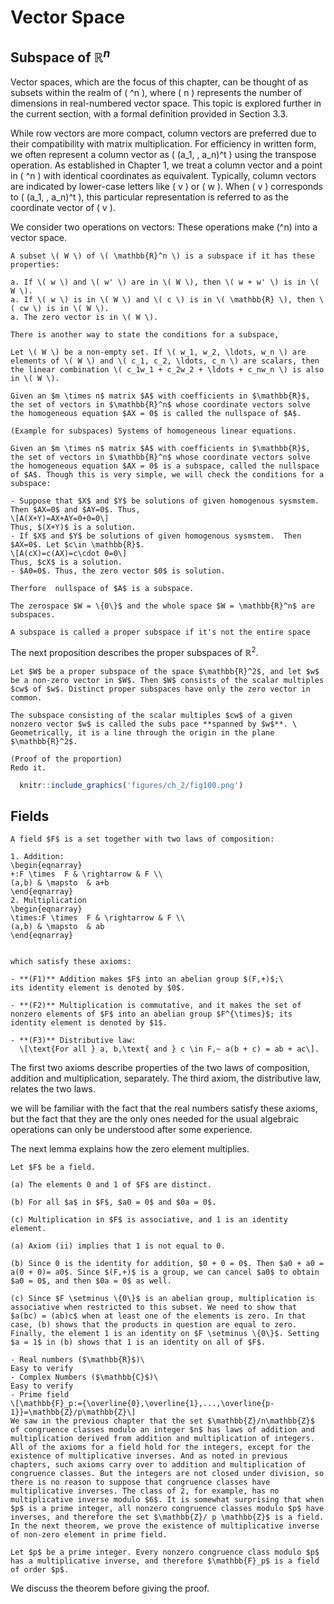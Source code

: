 # Vector Space

## Subspace of $\mathbb{R}^n$

Vector spaces, which are the focus of this chapter, can be thought of as subsets within the realm of \( \mathbb{R}^n \), where \( n \) represents the number of dimensions in real-numbered vector space. This topic is explored further in the current section, with a formal definition provided in Section 3.3.

While row vectors are more compact, column vectors are preferred due to their compatibility with matrix multiplication. For efficiency in written form, we often represent a column vector as \( (a_1, \ldots, a_n)^t \) using the transpose operation. As established in Chapter 1, we treat a column vector and a point in \( \mathbb{R}^n \) with identical coordinates as equivalent. Typically, column vectors are indicated by lower-case letters like \( v \) or \( w \). When \( v \) corresponds to \( (a_1, \ldots, a_n)^t \), this particular representation is referred to as the coordinate vector of \( v \).

We consider two operations on vectors:
\begin{align*}
& \text{vector addition: } & \begin{bmatrix} a_1 \\ \vdots \\ a_n \end{bmatrix} &+ \begin{bmatrix} b_1 \\ \vdots \\ b_n \end{bmatrix} &= \begin{bmatrix} a_1 + b_1 \\ \vdots \\ a_n + b_n \end{bmatrix}, \\
& \text{scalar multiplication: } & c &\cdot \begin{bmatrix} a_1 \\ \vdots \\ a_n \end{bmatrix} &= \begin{bmatrix} ca_1 \\ \vdots \\ ca_n \end{bmatrix}.
\end{align*}
These operations make \(\mathbb{R}^n\) into a vector space.

```definition
A subset \( W \) of \( \mathbb{R}^n \) is a subspace if it has these properties:

a. If \( w \) and \( w' \) are in \( W \), then \( w + w' \) is in \( W \).
a. If \( w \) is in \( W \) and \( c \) is in \( \mathbb{R} \), then \( cw \) is in \( W \).
a. The zero vector is in \( W \).

There is another way to state the conditions for a subspace,

Let \( W \) be a non-empty set. If \( w_1, w_2, \ldots, w_n \) are elements of \( W \) and \( c_1, c_2, \ldots, c_n \) are scalars, then the linear combination \( c_1w_1 + c_2w_2 + \ldots + c_nw_n \) is also in \( W \).
```

```definition
Given an $m \times n$ matrix $A$ with coefficients in $\mathbb{R}$, the set of vectors in $\mathbb{R}^n$ whose coordinate vectors solve the homogeneous equation $AX = 0$ is called the nullspace of $A$.
```

```example
(Example for subspaces) Systems of homogeneous linear equations.

Given an $m \times n$ matrix $A$ with coefficients in $\mathbb{R}$, the set of vectors in $\mathbb{R}^n$ whose coordinate vectors solve the homogeneous equation $AX = 0$ is a subspace, called the nullspace of $A$. Though this is very simple, we will check the conditions for a subspace:

- Suppose that $X$ and $Y$ be solutions of given homogenous sysmstem. Then $AX=0$ and $AY=0$. Thus, 
\[A(X+Y)=AX+AY=0+0=0\]
Thus, $(X+Y)$ is a solution. 
- If $X$ and $Y$ be solutions of given homogenous sysmstem.  Then $AX=0$. Let $c\in \mathbb{R}$. 
\[A(cX)=c(AX)=c\cdot 0=0\]
Thus, $cX$ is a solution. 
- $A0=0$. Thus, the zero vector $0$ is solution.

Therfore  nullspace of $A$ is a subspace.
```

```example
The zerospace $W = \{0\}$ and the whole space $W = \mathbb{R}^n$ are subspaces.
```



```definition
A subspace is called a proper subspace if it's not the entire space
```

The next proposition describes the proper subspaces of $\mathbb{R}^2$.

```proposition
Let $W$ be a proper subspace of the space $\mathbb{R}^2$, and let $w$ be a non-zero vector in $W$. Then $W$ consists of the scalar multiples $cw$ of $w$. Distinct proper subspaces have only the zero vector in common.
```

```definition
The subspace consisting of the scalar multiples $cw$ of a given nonzero vector $w$ is called the subs pace **spanned by $w$**. \
Geometrically, it is a line through the origin in the plane $\mathbb{R}^2$.
```

```proof
(Proof of the proportion)
Redo it.
```

```r
  knitr::include_graphics('figures/ch_2/fig100.png') 
```

## Fields

```definition

A field $F$ is a set together with two laws of composition: 
  
1. Addition:
\begin{eqnarray}
+:F \times  F & \rightarrow & F \\
(a,b) & \mapsto  & a+b
\end{eqnarray}
2. Multiplication 
\begin{eqnarray}
\times:F \times  F & \rightarrow & F \\
(a,b) & \mapsto  & ab
\end{eqnarray}


which satisfy these axioms:

- **(F1)** Addition makes $F$ into an abelian group $(F,+)$;\
its identity element is denoted by $0$.

- **(F2)** Multiplication is commutative, and it makes the set of nonzero elements of $F$ into an abelian group $F^{\times}$; its identity element is denoted by $1$.

- **(F3)** Distributive law:
  \[\text{For all } a, b,\text{ and } c \in F,~ a(b + c) = ab + ac\].
```
The first two axioms describe properties of the two laws of composition, addition and multiplication, separately. The third axiom, the distributive law, relates the two laws.

we will be familiar with the fact that the real numbers satisfy these axioms, but the fact that they are the only ones needed for the usual algebraic operations can only be understood after some experience.

The next lemma explains how the zero element multiplies.

```lemma
Let $F$ be a field.

(a) The elements 0 and 1 of $F$ are distinct.

(b) For all $a$ in $F$, $a0 = 0$ and $0a = 0$.

(c) Multiplication in $F$ is associative, and 1 is an identity element.
```

```proof
(a) Axiom (ii) implies that 1 is not equal to 0.

(b) Since 0 is the identity for addition, $0 + 0 = 0$. Then $a0 + a0 = a(0 + 0)= a0$. Since $(F,+)$ is a group, we can cancel $a0$ to obtain $a0 = 0$, and then $0a = 0$ as well.

(c) Since $F \setminus \{0\}$ is an abelian group, multiplication is associative when restricted to this subset. We need to show that $a(bc) = (ab)c$ when at least one of the elements is zero. In that case, (b) shows that the products in question are equal to zero. Finally, the element 1 is an identity on $F \setminus \{0\}$. Setting $a = 1$ in (b) shows that 1 is an identity on all of $F$.
```

```example
- Real numbers ($\mathbb{R}$)\
Easy to verify
- Complex Numbers ($\mathbb{C}$)\
Easy to verify
- Prime field 
\[\mathbb{F}_p:={\overline{0},\overline{1},...,\overline{p-1}}=\mathbb{Z}/p\mathbb{Z}\]
We saw in the previous chapter that the set $\mathbb{Z}/n\mathbb{Z}$ of congruence classes modulo an integer $n$ has laws of addition and multiplication derived from addition and multiplication of integers. All of the axioms for a field hold for the integers, except for the existence of multiplicative inverses. And as noted in previous chapters, such axioms carry over to addition and multiplication of congruence classes. But the integers are not closed under division, so there is no reason to suppose that congruence classes have multiplicative inverses. The class of 2, for example, has no multiplicative inverse modulo $6$. It is somewhat surprising that when $p$ is a prime integer, all nonzero congruence classes modulo $p$ have inverses, and therefore the set $\mathbb{Z}/ p \mathbb{Z}$ is a field. In the next theorem, we prove the existence of multiplicative inverse of non-zero element in prime field.

```

```theorem
Let $p$ be a prime integer. Every nonzero congruence class modulo $p$ has a multiplicative inverse, and therefore $\mathbb{F}_p$ is a field of order $p$.
```

We discuss the theorem before giving the proof.
